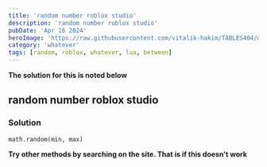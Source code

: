 ```yaml
---
title: 'random number roblox studio'
description: 'random number roblox studio'
pubDate: 'Apr 16 2024'
heroImage: 'https://raw.githubusercontent.com/vitalik-hakim/TABLES404/main/error_b/misc.png'
category: 'whatever'
tags: [random, roblox, whatever, lua, between]
---
```


**The solution for this is noted below**

## random number roblox studio

### Solution

```whatever
math.random(min, max)
```

**Try other methods by searching on the site. That is if this doesn't work**
